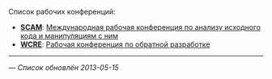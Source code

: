 Список рабочих конференций:
* '''[[SCAM]]''': [[SCAM|Международная рабочая конференция по анализу исходного кода и манипуляциям с ним]]
* '''[[WCRE]]''': [[WCRE|Рабочая конференция по обратной разработке]]

----
— ''Список обновлён 2013-05-15''
